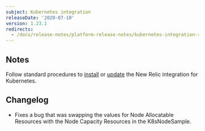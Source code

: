 ```yaml
---
subject: Kubernetes integration
releaseDate: '2020-07-10'
version: 1.23.1
redirects:
  - /docs/release-notes/platform-release-notes/kubernetes-integration-release-notes/new-relic-integration-kubernetes-1231
---
```


## Notes

Follow standard procedures to [install](/docs/integrations/host-integrations/host-integrations-list/kubernetes-monitoring-integration#install) or [update](/docs/integrations/host-integrations/host-integrations-list/kubernetes-monitoring-integration#update) the New Relic integration for Kubernetes.

## Changelog

* Fixes a bug that was swapping the values for Node Allocatable Resources with the Node Capacity Resources in the K8sNodeSample.
